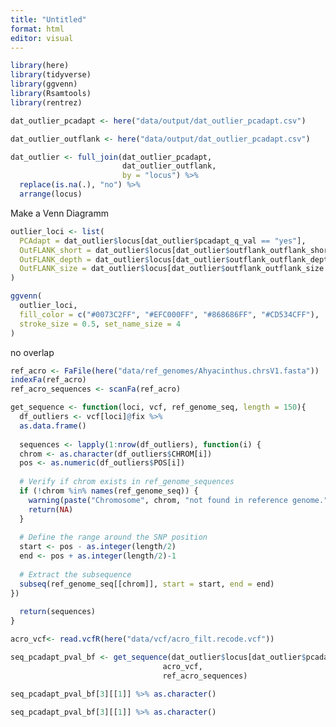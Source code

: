```yaml
---
title: "Untitled"
format: html
editor: visual
---
```


```r
library(here)
library(tidyverse)
library(ggvenn)
library(Rsamtools)
library(rentrez)
```

```r

dat_outlier_pcadapt <- here("data/output/dat_outlier_pcadapt.csv")

dat_outlier_outflank <- here("data/output/dat_outlier_pcadapt.csv")

dat_outlier <- full_join(dat_outlier_pcadapt,
                         dat_outlier_outflank, 
                         by = "locus") %>% 
  replace(is.na(.), "no") %>% 
  arrange(locus)
```

Make a Venn Diagramm

```r
outlier_loci <- list(
  PCAdapt = dat_outlier$locus[dat_outlier$pcadapt_q_val == "yes"],
  OutFLANK_short = dat_outlier$locus[dat_outlier$outflank_outflank_short == "yes"],
  OutFLANK_depth = dat_outlier$locus[dat_outlier$outflank_outflank_depth == "yes"],
  OutFLANK_size = dat_outlier$locus[dat_outlier$outflank_outflank_size == "yes"]
)

ggvenn(
  outlier_loci, 
  fill_color = c("#0073C2FF", "#EFC000FF", "#868686FF", "#CD534CFF"),
  stroke_size = 0.5, set_name_size = 4
)
```

no overlap

```r
ref_acro <- FaFile(here("data/ref_genomes/Ahyacinthus.chrsV1.fasta"))
indexFa(ref_acro)
ref_acro_sequences <- scanFa(ref_acro)
```

```r
get_sequence <- function(loci, vcf, ref_genome_seq, length = 150){
  df_outliers <- vcf[loci]@fix %>% 
  as.data.frame()
  
  sequences <- lapply(1:nrow(df_outliers), function(i) {
  chrom <- as.character(df_outliers$CHROM[i])
  pos <- as.numeric(df_outliers$POS[i])
  
  # Verify if chrom exists in ref_genome_sequences
  if (!chrom %in% names(ref_genome_seq)) {
    warning(paste("Chromosome", chrom, "not found in reference genome."))
    return(NA)
  }
  
  # Define the range around the SNP position
  start <- pos - as.integer(length/2)  
  end <- pos + as.integer(length/2)-1   
  
  # Extract the subsequence
  subseq(ref_genome_seq[[chrom]], start = start, end = end)
})
  
  return(sequences)
}

```

```r
acro_vcf<- read.vcfR(here("data/vcf/acro_filt.recode.vcf"))
```

```r

seq_pcadapt_pval_bf <- get_sequence(dat_outlier$locus[dat_outlier$pcadapt_p_val_bf == "yes"],
                                  acro_vcf,
                                  ref_acro_sequences)
```

```r
seq_pcadapt_pval_bf[3][[1]] %>% as.character()
```

```r
seq_pcadapt_pval_bf[3][[1]] %>% as.character()
```
